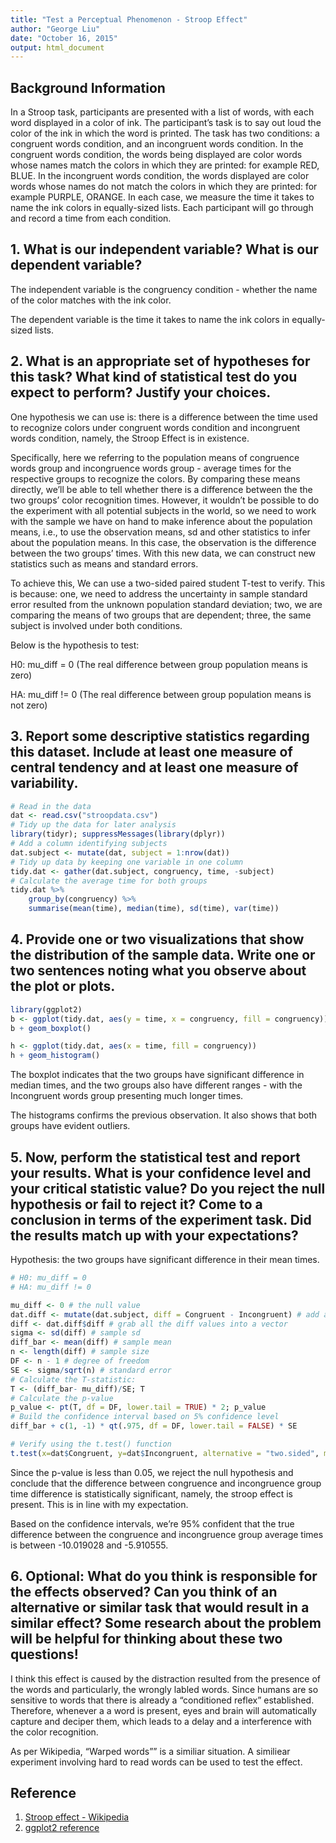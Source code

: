 ```yaml
---
title: "Test a Perceptual Phenomenon - Stroop Effect"
author: "George Liu"
date: "October 16, 2015"
output: html_document
---
```


## Background Information
In a Stroop task, participants are presented with a list of words, with each word displayed in a color of ink. The participant's task is to say out loud the color of the ink in which the word is printed. The task has two conditions: a congruent words condition, and an incongruent words condition. In the congruent words condition, the words being displayed are color words whose names match the colors in which they are printed: for example RED, BLUE. In the incongruent words condition, the words displayed are color words whose names do not match the colors in which they are printed: for example PURPLE, ORANGE. In each case, we measure the time it takes to name the ink colors in equally-sized lists. Each participant will go through and record a time from each condition.

## 1. What is our independent variable? What is our dependent variable?
The independent variable is the congruency condition - whether the name of the color matches with the ink color.

The dependent variable is the time it takes to name the ink colors in equally-sized lists.

## 2. What is an appropriate set of hypotheses for this task? What kind of statistical test do you expect to perform? Justify your choices.
One hypothesis we can use is: there is a difference between the time used to recognize colors under congruent words condition and incongruent words condition, namely, the Stroop Effect is in existence. 

Specifically, here we referring to the population means of congruence words group and incongruence words group -  average times for the respective groups to recognize the colors. By comparing these means directly, we'll be able to tell whether there is a difference between the the two groups' color recognition times. However, it wouldn't be possible to do the experiment with all potential subjects in the world, so we need to work with the sample we have on hand to make inference about the population means, i.e., to use the observation means, sd and other statistics to infer about the population means. In this case, the observation is the difference between the two groups' times. With this new data, we can construct new statistics such as means and standard errors. 

To achieve this, We can use a two-sided paired student T-test to verify. This is because: one, we need to address the uncertainty in sample standard error resulted from the unknown population standard deviation; two, we are comparing the means of two groups that are dependent; three, the same subject is involved under both conditions.

Below is the hypothesis to test:

H0: mu_diff = 0 (The real difference between group population means is zero)

HA: mu_diff != 0 (The real difference between group population means is not zero)

## 3. Report some descriptive statistics regarding this dataset. Include at least one measure of central tendency and at least one measure of variability.

```r
# Read in the data
dat <- read.csv("stroopdata.csv")
# Tidy up the data for later analysis
library(tidyr); suppressMessages(library(dplyr)) 
# Add a column identifying subjects
dat.subject <- mutate(dat, subject = 1:nrow(dat))
# Tidy up data by keeping one variable in one column
tidy.dat <- gather(dat.subject, congruency, time, -subject)
# Calculate the average time for both groups
tidy.dat %>%
    group_by(congruency) %>%
    summarise(mean(time), median(time), sd(time), var(time))
```

## 4. Provide one or two visualizations that show the distribution of the sample data. Write one or two sentences noting what you observe about the plot or plots.

```r
library(ggplot2)
b <- ggplot(tidy.dat, aes(y = time, x = congruency, fill = congruency))
b + geom_boxplot()

h <- ggplot(tidy.dat, aes(x = time, fill = congruency))
h + geom_histogram()
```

The boxplot indicates that the two groups have significant difference in median times, and the two groups also have different ranges - with the Incongruent words group presenting much longer times.

The histograms confirms the previous observation. It also shows that both groups have evident outliers.

## 5. Now, perform the statistical test and report your results. What is your confidence level and your critical statistic value? Do you reject the null hypothesis or fail to reject it? Come to a conclusion in terms of the experiment task. Did the results match up with your expectations?
Hypothesis: the two groups have significant difference in their mean times.

```r
# H0: mu_diff = 0
# HA: mu_diff != 0

mu_diff <- 0 # the null value
dat.diff <- mutate(dat.subject, diff = Congruent - Incongruent) # add a new diff column
diff <- dat.diff$diff # grab all the diff values into a vector
sigma <- sd(diff) # sample sd
diff_bar <- mean(diff) # sample mean
n <- length(diff) # sample size
DF <- n - 1 # degree of freedom
SE <- sigma/sqrt(n) # standard error
# Calculate the T-statistic:
T <- (diff_bar- mu_diff)/SE; T
# Calculate the p-value
p_value <- pt(T, df = DF, lower.tail = TRUE) * 2; p_value
# Build the confidence interval based on 5% confidence level
diff_bar + c(1, -1) * qt(.975, df = DF, lower.tail = FALSE) * SE

# Verify using the t.test() function
t.test(x=dat$Congruent, y=dat$Incongruent, alternative = "two.sided", mu = 0, paired = TRUE, conf.level = 0.95)
```

Since the p-value is less than 0.05, we reject the null hypothesis and conclude that the difference between congruence and incongruence group time difference is statistically significant, namely, the stroop effect is present. This is in line with my expectation. 

Based on the confidence intervals, we're 95% confident that the true difference between the congruence and incongruence group average times is between -10.019028 and -5.910555.

## 6. Optional: What do you think is responsible for the effects observed? Can you think of an alternative or similar task that would result in a similar effect? Some research about the problem will be helpful for thinking about these two questions!

I think this effect is caused by the distraction resulted from the presence of the words and particularly, the wrongly labled words. Since humans are so sensitive to words that there is already a "conditioned reflex" established. Therefore, whenever a a word is present, eyes and brain will automatically capture and deciper them, which leads to a delay and a interference with the color recognition.

As per Wikipedia, "Warped words"" is a similiar situation. A similiear experiment involving hard to read words can be used to test the effect.

## Reference
1. [Stroop effect - Wikipedia](https://en.wikipedia.org/wiki/Stroop_effect)
2. [ggplot2 reference](http://docs.ggplot2.org/current/geom_histogram.html)